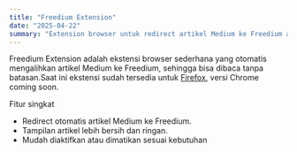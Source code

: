 ```yaml
---
title: "Freedium Extension"
date: "2025-04-22"
summary: "Extension browser untuk redirect artikel Medium ke Freedium agar bisa dibaca tanpa batasan paywall."
---
```

Freedium Extension adalah ekstensi browser sederhana yang otomatis mengalihkan artikel Medium ke Freedium, sehingga bisa dibaca tanpa batasan.Saat ini ekstensi sudah tersedia untuk [Firefox](https://addons.mozilla.org/en-US/firefox/addon/freedium-extension-redirect/), versi Chrome coming soon.

Fitur singkat
- Redirect otomatis artikel Medium ke Freedium.
- Tampilan artikel lebih bersih dan ringan.
- Mudah diaktifkan atau dimatikan sesuai kebutuhan
